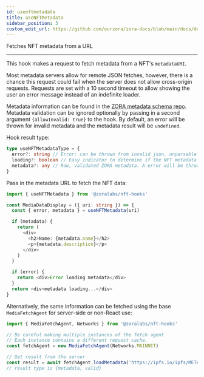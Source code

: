 ```yaml
---
id: usenftmetadata
title: useNFTMetadata
sidebar_position: 3
custom_edit_url: https://github.com/ourzora/zora-docs/blob/main/docs/developer-tools/nft-rendering/nft-hooks/usenftmetadata.mdx
---
```


Fetches NFT metadata from a URL

---

This hook makes a request to fetch metadata from a NFT's `metadataURI`.

Most metadata servers allow for remote JSON fetches, however, there is a chance this request could fail when the server
does not allow cross-origin requests. Requests are set with a 10 second timeout to allow showing the user an error message
instead of an indefinite loader.

Metadata information can be found in the [ZORA metadata schema repo](https://github.com/ourzora/media-metadata-schemas). Metadata validation can be
ignored optionally by passing in a second argument `{allowInvalid: true}` to the hook. By default, an error will be thrown for
invalid metadata and the metadata result will be `undefined`.

Hook result type:

```typescript
type useNFTMetadataType = {
  error?: string // Error: can be thrown from invalid json, unparsable json, network request failure, network request timeout
  loading?: boolean // Easy indicator to determine if the NFT metadata is loading. Same as (!metadata && !error).
  metadata?: any // Raw, validated ZORA metadata. A error will be thrown if the metadata does not validate.
}
```

Pass in the metadata URL to fetch the NFT data:

```typescript
import { useNFTMetadata } from '@zoralabs/nft-hooks'

const MediaDataDisplay = ({ uri: string }) => {
  const { error, metadata } = useNFTMetadata(uri)

  if (metadata) {
    return (
      <div>
        <h2>Name: {metadata.name}</h2>
        <p>{metadata.description}</p>
      </div>
    )
  }

  if (error) {
    return <div>Error loading metadata</div>
  }
  return <div>metadata loading...</div>
}
```

Alternatively, the same information can be fetched using the base `MediaFetchAgent` for server-side or non-React use:

```typescript
import { MediaFetchAgent, Networks } from '@zoralabs/nft-hooks'

// Be careful making multiple instances of the fetch agent
// Each instance contains a different request cache.
const fetchAgent = new MediaFetchAgent(Networks.MAINNET)

// Get result from the server
const result = await fetchAgent.loadMetadata('https://ipfs.io/ipfs/METADATA_HASH')
// result type is {metadata, valid}
```
